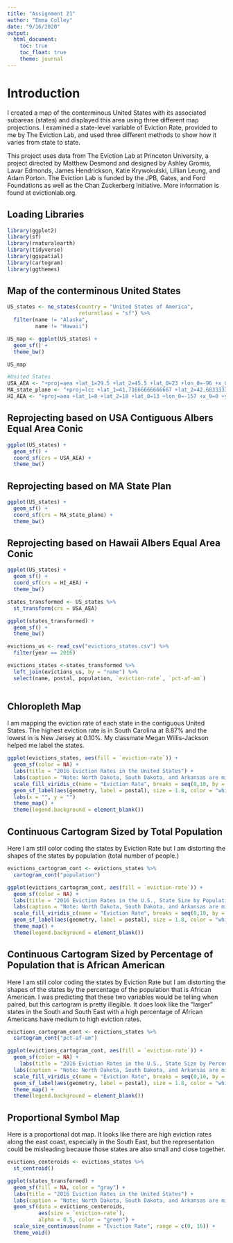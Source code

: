 ```yaml
---
title: "Assignment 21"
author: "Emma Colley"
date: "9/16/2020"
output: 
  html_document:
    toc: true
    toc_float: true
    theme: journal
---
```

# Introduction

I created a map of the conterminous United States with its associated subareas (states) and displayed this area using three different map projections. I examined a state-level variable of Eviction Rate, provided to me by The Eviction Lab, and used three different methods to show how it varies from state to state.

This project uses data from The Eviction Lab at Princeton University, a project directed by Matthew Desmond and designed by Ashley Gromis, Lavar Edmonds, James Hendrickson, Katie Krywokulski, Lillian Leung, and Adam Porton. The Eviction Lab is funded by the JPB, Gates, and Ford Foundations as well as the Chan Zuckerberg Initiative. More information is found at evictionlab.org.


## Loading Libraries

```r
library(ggplot2)
library(sf)
library(rnaturalearth)
library(tidyverse)
library(ggspatial)
library(cartogram)
library(ggthemes)
```

## Map of the conterminous United States

```r
US_states <- ne_states(country = "United States of America", 
                       returnclass = "sf") %>%
  filter(name != "Alaska",
         name != "Hawaii")

US_map <- ggplot(US_states) +
  geom_sf() +
  theme_bw()

US_map
```
```r
#United States
USA_AEA <- "+proj=aea +lat_1=29.5 +lat_2=45.5 +lat_0=23 +lon_0=-96 +x_0=0 +y_0=0 +ellps=clrk66 +units=m +no_defs"
MA_state_plane <- "+proj=lcc +lat_1=41.71666666666667 +lat_2=42.68333333333333 +lat_0=41 +lon_0=-71.5 +x_0=200000 +y_0=750000 +ellps=GRS80 +units=m +no_defs"
HI_AEA <- "+proj=aea +lat_1=8 +lat_2=18 +lat_0=13 +lon_0=-157 +x_0=0 +y_0=0 +ellps=GRS80 +datum=NAD83 +units=m +no_defs"
```

## Reprojecting based on USA Contiguous Albers Equal Area Conic

```r
ggplot(US_states) +
  geom_sf() +
  coord_sf(crs = USA_AEA) +
  theme_bw()
```

## Reprojecting based on MA State Plan

```r
ggplot(US_states) +
  geom_sf() +
  coord_sf(crs = MA_state_plane) +
  theme_bw()
```

## Reprojecting based on Hawaii Albers Equal Area Conic

```r
ggplot(US_states) +
  geom_sf() +
  coord_sf(crs = HI_AEA) +
  theme_bw()
```
```r
states_transformed <- US_states %>%
  st_transform(crs = USA_AEA)
```

```r
ggplot(states_transformed) +
  geom_sf() +
  theme_bw()
```
```r
evictions_us <- read_csv("evictions_states.csv") %>%
  filter(year == 2016)

evictions_states <-states_transformed %>%
  left_join(evictions_us, by = "name") %>%
  select(name, postal, population, `eviction-rate`, `pct-af-am`)
  
```

## Chloropleth Map

I am mapping the eviction rate of each state in the contiguous United States. The highest eviction rate is in South Carolina at 8.87% and the lowest in is New Jersey at 0.10%. My classmate Megan Willis-Jackson helped me label the states.


```r
ggplot(evictions_states, aes(fill = `eviction-rate`)) +
  geom_sf(color = NA) +
  labs(title = "2016 Eviction Rates in the United States") +
  labs(caption = "Note: North Dakota, South Dakota, and Arkansas are missing data in 2016.") +
  scale_fill_viridis_c(name = "Eviction Rate", breaks = seq(0,10, by = 2), labels = c("0%", "2%", "4%", "6%", "8%", "10%")) +
  geom_sf_label(aes(geometry, label = postal), size = 1.8, color = "white", fill = NA, label.size = NA, fontface = "bold",) +
  labs(x = "", y = "")
  theme_map() +
  theme(legend.background = element_blank())
```

## Continuous Cartogram Sized by Total Population

Here I am still color coding the states by Eviction Rate but I am distorting the shapes of the states by population (total number of people.)


```r
evictions_cartogram_cont <- evictions_states %>%
  cartogram_cont("population")

ggplot(evictions_cartogram_cont, aes(fill = `eviction-rate`)) +
  geom_sf(color = NA) +
  labs(title = "2016 Eviction Rates in the U.S., State Size by Population Size") +
  labs(caption = "Note: North Dakota, South Dakota, and Arkansas are missing data in 2016.") +
  scale_fill_viridis_c(name = "Eviction Rate", breaks = seq(0,10, by = 2), labels = c("0%", "2%", "4%", "6%", "8%", "10%")) +
  geom_sf_label(aes(geometry, label = postal), size = 1.8, color = "white", fill = NA, label.size = NA, fontface = "bold",) +
  theme_map() +
  theme(legend.background = element_blank())
```

## Continuous Cartogram Sized by Percentage of Population that is African American

Here I am still color coding the states by Eviction Rate but I am distorting the shapes of the states by the percentage of the population that is African American. I was predicting that these two variables would be telling when paired, but this cartogram is pretty illegible. It does look like the "larger" states in the South and South East with a high percentage of African Americans have medium to high eviction rates. 


```r
evictions_cartogram_cont <- evictions_states %>%
  cartogram_cont("pct-af-am")

ggplot(evictions_cartogram_cont, aes(fill = `eviction-rate`)) +
  geom_sf(color = NA) +
    labs(title = "2016 Eviction Rates in the U.S., State Size by Percentage of Population that is African American") +
  labs(caption = "Note: North Dakota, South Dakota, and Arkansas are missing data in 2016.") +
  scale_fill_viridis_c(name = "Eviction Rate", breaks = seq(0,10, by = 2), labels = c("0%", "2%", "4%", "6%", "8%", "10%")) +
  geom_sf_label(aes(geometry, label = postal), size = 1.8, color = "white", fill = NA, label.size = NA, fontface = "bold",) +
  theme_map() +
  theme(legend.background = element_blank())
```

## Proportional Symbol Map

Here is a proportional dot map. It looks like there are high eviction rates along the east coast, especially in the South East, but the representation could be misleading because those states are also small and close together.

```r
evictions_centeroids <- evictions_states %>%
  st_centroid()

ggplot(states_transformed) +
  geom_sf(fill = NA, color = "gray") +
  labs(title = "2016 Eviction Rates in the United States") +
  labs(caption = "Note: North Dakota, South Dakota, and Arkansas are missing data in 2016.") +
  geom_sf(data = evictions_centeroids, 
          aes(size = `eviction-rate`),
          alpha = 0.5, color = "green") +
  scale_size_continuous(name = "Eviction Rate", range = c(0, 16)) +
  theme_void() 
```

